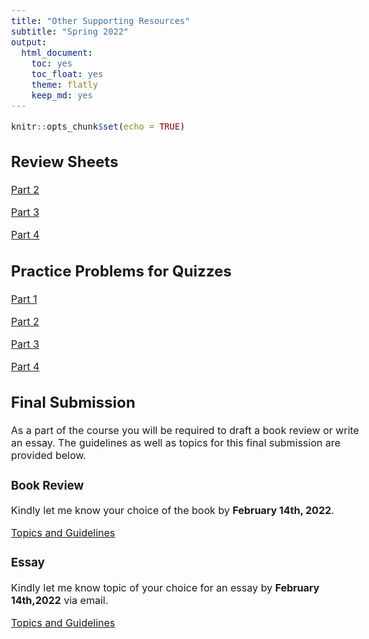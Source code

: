 ```yaml
---
title: "Other Supporting Resources"
subtitle: "Spring 2022"
output: 
  html_document: 
    toc: yes
    toc_float: yes
    theme: flatly
    keep_md: yes
---
```

<style type="text/css">
  body{
  font-size: 12pt;
}
</style>

```r
knitr::opts_chunk$set(echo = TRUE)
```


## Review Sheets

[Part 2](\Slides_1110\Part 2_Review.pdf)

[Part 3](\Slides_1110\Part 3_Review.pdf)

[Part 4](\Slides_1110\Part 4_Review.pdf)

## Practice Problems for Quizzes

[Part 1](\Slides_1110\Part 1_Practice_Problems.pdf)

[Part 2](\Slides_1110\Part 2_Practice_Problems.pdf)

[Part 3](\Slides_1110\Part 3_Practice_Problems.pdf)

[Part 4](\Slides_1110\Part 4_Practice_Problems.pdf)

## Final Submission

As a part of the course you will be required to draft a book review or write an essay. The guidelines as well as topics for this final submission are provided below. 

### Book Review

Kindly let me know your choice of the book by **February 14th, 2022**. 

[Topics and Guidelines](\Slides_1110\Book-Review.pdf)

### Essay

Kindly let me know topic of your choice for an essay by **February 14th,2022** via email.

[Topics and Guidelines](\Slides_1110\Essay.pdf)
